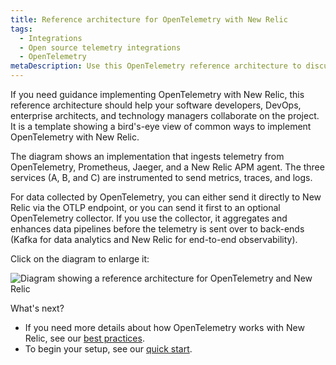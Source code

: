 ```yaml
---
title: Reference architecture for OpenTelemetry with New Relic
tags:
  - Integrations
  - Open source telemetry integrations
  - OpenTelemetry
metaDescription: Use this OpenTelemetry reference architecture to discuss New Relic implementations with your team.
---
```



If you need guidance implementing OpenTelemetry with New Relic, this reference architecture should help your software developers, DevOps, enterprise architects, and technology managers collaborate on the project. It is a template showing a bird's-eye view of common ways to implement OpenTelemetry with New Relic.

The diagram shows an implementation that ingests telemetry from OpenTelemetry, Prometheus, Jaeger, and a New Relic APM agent. The three services (A, B, and C) are instrumented to send metrics, traces, and logs.

For data collected by OpenTelemetry, you can either send it directly to New Relic via the OTLP endpoint, or you can send it first to an optional OpenTelemetry collector. If you use the collector, it aggregates and enhances data pipelines before the telemetry is sent over to back-ends (Kafka for data analytics and New Relic for end-to-end observability).

Click on the diagram to enlarge it:

<img
  title="Diagram showing a reference architecture for OpenTelemetry and New Relic"
  alt="Diagram showing a reference architecture for OpenTelemetry and New Relic"
  src={moreintegrationsOtelRefArch}
/>

What's next?

* If you need more details about how OpenTelemetry works with New Relic, see our [best practices](/docs/more-integrations/open-source-telemetry-integrations/opentelemetry/opentelemetry-concepts).
* To begin your setup, see our [quick start](/docs/more-integrations/open-source-telemetry-integrations/opentelemetry/opentelemetry-quick-start).
